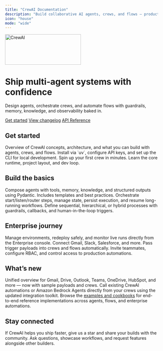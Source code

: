 ```yaml
---
title: "CrewAI Documentation"
description: "Build collaborative AI agents, crews, and flows — production ready from day one."
icon: "house"
mode: "wide"
---
```



<div
  style={{
    display: 'flex',
    flexDirection: 'column',
    alignItems: 'center',
    gap: 20,
    textAlign: 'center',
    padding: '48px 24px',
    borderRadius: 16,
    background: 'linear-gradient(180deg, rgba(235,102,88,0.12) 0%, rgba(201,76,60,0.08) 100%)',
    border: '1px solid rgba(235,102,88,0.18)'
  }}
>
  <img src="/images/crew_only_logo.png" alt="CrewAI" width="250" height="100" />
  <div style={{ maxWidth: 720 }}>
    <h1 style={{ marginBottom: 12 }}>Ship multi‑agent systems with confidence</h1>
    <p style={{ color: 'var(--mint-text-2)' }}>
      Design agents, orchestrate crews, and automate flows with guardrails, memory, knowledge, and observability baked in.
    </p>
  </div>

  <div style={{ display: 'flex', flexWrap: 'wrap', gap: 12, justifyContent: 'center' }}>
    <a className="button button-primary" href="/en/quickstart">Get started</a>
    <a className="button" href="/en/changelog">View changelog</a>
    <a className="button" href="/en/api-reference/introduction">API Reference</a>
  </div>

</div>

<div style={{ marginTop: 32 }} />

## Get started

<CardGroup cols={3}>
  <Card title="Introduction" href="/en/introduction" icon="sparkles">
    Overview of CrewAI concepts, architecture, and what you can build with agents, crews, and flows.
  </Card>
  <Card title="Installation" href="/en/installation" icon="wrench">
    Install via `uv`, configure API keys, and set up the CLI for local development.
  </Card>
  <Card title="Quickstart" href="/en/quickstart" icon="rocket">
    Spin up your first crew in minutes. Learn the core runtime, project layout, and dev loop.
  </Card>
</CardGroup>

## Build the basics

<CardGroup cols={3}>
  <Card title="Agents" href="/en/concepts/agents" icon="users">
    Compose agents with tools, memory, knowledge, and structured outputs using Pydantic. Includes templates and best practices.
  </Card>
  <Card title="Flows" href="/en/concepts/flows" icon="arrow-progress">
    Orchestrate start/listen/router steps, manage state, persist execution, and resume long-running workflows.
  </Card>
  <Card title="Tasks & Processes" href="/en/concepts/tasks" icon="check">
    Define sequential, hierarchical, or hybrid processes with guardrails, callbacks, and human-in-the-loop triggers.
  </Card>
</CardGroup>

## Enterprise journey

<CardGroup cols={3}>
  <Card title="Deploy automations" href="/en/enterprise/features/automations" icon="server">
    Manage environments, redeploy safely, and monitor live runs directly from the Enterprise console.
  </Card>
  <Card title="Triggers & Flows" href="/en/enterprise/guides/automation-triggers" icon="bolt">
    Connect Gmail, Slack, Salesforce, and more. Pass trigger payloads into crews and flows automatically.
  </Card>
  <Card title="Team management" href="/en/enterprise/guides/team-management" icon="users-gear">
    Invite teammates, configure RBAC, and control access to production automations.
  </Card>
</CardGroup>

## What’s new

<CardGroup cols={2}>
  <Card title="Triggers overview" href="/en/enterprise/guides/automation-triggers" icon="sparkles">
    Unified overview for Gmail, Drive, Outlook, Teams, OneDrive, HubSpot, and more — now with sample payloads and crews.
  </Card>
  <Card title="Integration tools" href="/en/tools/integration/overview" icon="plug">
    Call existing CrewAI automations or Amazon Bedrock Agents directly from your crews using the updated integration toolkit.
  </Card>
</CardGroup>

<Callout title="Explore real-world patterns" icon="github">
  Browse the <a href="/en/examples/cookbooks">examples and cookbooks</a> for end-to-end reference implementations across agents, flows, and enterprise automations.
</Callout>

## Stay connected

<CardGroup cols={2}>
  <Card title="Star us on GitHub" href="https://github.com/crewAIInc/crewAI" icon="star">
    If CrewAI helps you ship faster, give us a star and share your builds with the community.
  </Card>
  <Card title="Join the community" href="https://community.crewai.com" icon="comments">
    Ask questions, showcase workflows, and request features alongside other builders.
  </Card>
</CardGroup>
